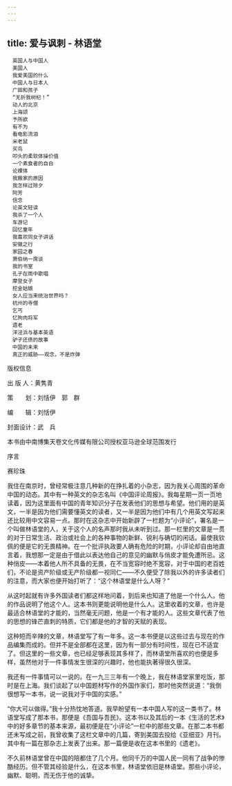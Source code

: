 ```yaml
---
---
---
```

title: 爱与讽刺 - 林语堂
---


```
　英国人与中国人
　美国人
　我爱美国的什么
　中国人与日本人
　广田和孩子
　“无折我树杞！”
　动人的北京
　上海颂
　予所欲
　有不为
　看电影流泪
　米老鼠
　买鸟
　叩头的柔软体操价值
　一个素食者的自白
　论裸体
　我搬家的原因
　我怎样过除夕
　阿芳
　信念
　论英文轻读
　我杀了一个人
　车游记
　回忆童年
　我喜欢同女子讲话
　安徽之行
　家园之春
　萧伯纳一席谈
　我的书室
　孔子在雨中歌唱
　摩登女子
　挖金姑娘
　女人应当来统治世界吗？
　杭州的寺僧
　乞丐
　忆狗肉将军
　遗老
　洋泾浜与基本英语
　驴子还债的故事
　中国的未来
　真正的威胁——观念，不是炸弹
```



版权信息


出 版 人：黄隽青

策　　划：刘恬伊　郭　群

编　　辑：刘恬伊

封面设计：武　兵

本书由中南博集天卷文化传媒有限公司授权亚马逊全球范围发行






序言


赛珍珠

我住在南京时，曾经常极注意几种新的在挣扎着的小杂志，因为我关心周围的革命中国的动态。其中有一种英文的杂志名叫《中国评论周报》。我每星期一页一页地读着，因为这里面有中国的青年知识分子在发表他们的思想与希望。他们用的是英文，一半是因为他们需要懂英文的读者，又一半是因为他们中有几个用英文写起来还比较用中文容易一点。那时在这杂志中开始新辟了一栏题为“小评论”，署名是一个叫做林语堂的人，关于这个人的名声那时我从未听到过。那一栏里的文章是一贯的对于日常生活、政治或社会上的各种事物的新鲜、锐利与确切的闲话。最使我钦佩的便是它的无畏精神。在一个批评执政要人确有危险的时期，小评论却自由地直言着，我想那一定是由于借此以表达他自己的意见的幽默与俏皮才能免遭所忌。这种俏皮——本着他人所不具备的无畏，在不当宽容时绝不宽容，对于中国的老百姓们，不论是资产阶级或无产阶级都一视同仁——不久便受了除我以外的许多读者们的注意，而大家也便开始打听了：“这个林语堂是什么人呀？”

从这时起就有许多外国读者们都这样地问着，到后来也知道了他是一个什么人。他的作品说明了他这个人。这本书则更能说明他是什么人。这里收着的文章，也许是最适合林语堂的才能的，当然毫无问题，他是一个有才能的人。这些文章代表了他的思想的锋芒直刺的特质，它们都是他的才智的天赋的表现。

这种短而辛辣的文章，林语堂写了有一年多。这一本书便是以这些过去与现在的作品编集而成的。但并不是全部都在这里，因为有一部分有时间性，现在已不适宜了。但这里的一些文章，也已经足够表现其多样了，而林语堂所喜欢的也便是多样，虽然他对于一件事情发生很深的兴趣时，他也能执著得很久很深。

我还有一件事情可以一说的。在一九三三年有一个晚上，我在林语堂家里吃饭，那时是在上海。我们谈起了以中国题材写作的外国作家们，那时他突然说道：“我倒很想写一本书，说一说我对于中国的实感。”

“你大可以做得。”我十分热忱地答道。我早盼望有一本中国人写的这一类书了。林语堂写成了那本书，那便是《吾国与吾民》。这本书以及其后的一本《生活的艺术》中的好多章节的基本来源，最初便是在“小评论”一栏中的那些文章。在那二本书都还未写成之前，我曾收集了这栏文章中的几篇，寄到美国去投给《亚细亚》月刊。其中有一篇在那杂志上发表了出来。那一篇便是收在这本书里的《遗老》。

不久前林语堂曾在中国的陪都住了几个月。他同千万的中国人民一同有了战争的惨酷经历。但不管其经验是什么，在这本书里，林语堂依旧是林语堂。那些小评论，幽默、聪明，而无伤于他的诚挚。